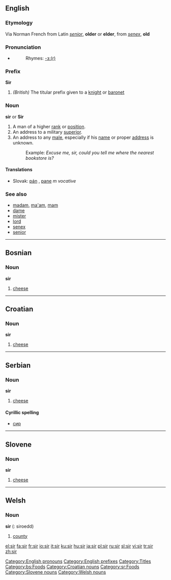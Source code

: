 ==English==

===Etymology===
Via Norman French from Latin ''[[senior]]'', '''older''' or '''elder''', from ''[[senex]]'', '''old'''

===Pronunciation===
* {{audio|en-us-sir.ogg|Audio (US)}}
*:Rhymes: [[Rhymes:English:-ɜː(r)|-ɜː(r)]]

===Prefix===
'''Sir'''

#''(British)'' The titular prefix given to a [[knight]] or [[baronet]]

===Noun===
'''sir''' or '''Sir'''

#A man of a higher [[rank]] or [[position]].
#An address to a military [[superior]].
#An address to any [[male]], especially if his [[name]] or proper [[address]] is unknown.
#:Example: ''Excuse me, sir, could you tell me where the nearest bookstore is?''

====Translations====
*Slovak: [[pán]] {{m}}, [[pane]] ''m vocative''

===See also===
*[[madam]], [[ma'am]], [[mam]]
*[[dame]]
*[[mister]]
*[[lord]]
*[[senex]]
*[[senior]]


----

==Bosnian==
===Noun===
'''sir''' {{m}}
#[[cheese]]


----

==Croatian==
===Noun===
'''sir''' {{m}}

#[[cheese]]


----

==Serbian==
===Noun===
'''sir''' {{m}}
#[[cheese]]
====Cyrillic spelling====
*[[сир#Serbian|сир]]


----

==Slovene==
===Noun===
'''sir''' {{m}}
#[[cheese]]


----

==Welsh==
===Noun===
'''sir''' {{f}} ({{p}}: siroedd)
#[[county]]

[[Category:English pronouns]]
[[Category:English prefixes]]
[[Category:Titles]]
[[Category:bs:Foods]]
[[Category:Croatian nouns]]
[[Category:sr:Foods]]
[[Category:Slovene nouns]]
[[Category:Welsh nouns]]

[[el:sir]]
[[fa:sir]]
[[fr:sir]]
[[io:sir]]
[[it:sir]]
[[ku:sir]]
[[hu:sir]]
[[ja:sir]]
[[pl:sir]]
[[ru:sir]]
[[sl:sir]]
[[vi:sir]]
[[tr:sir]]
[[zh:sir]]